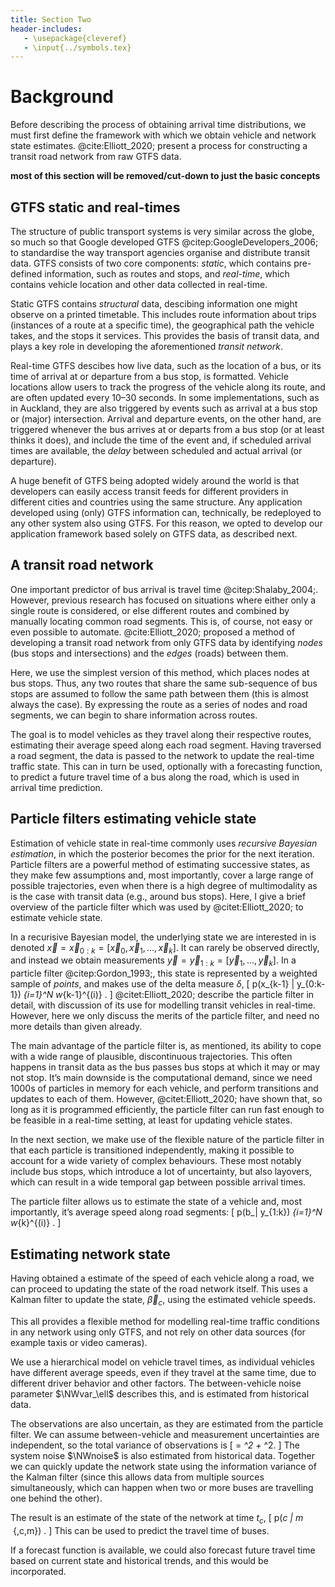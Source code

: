 ```yaml
---
title: Section Two
header-includes:
   - \usepackage{cleveref}
   - \input{../symbols.tex}
---
```


# Background

Before describing the process of obtaining arrival time distributions, we must first define the framework with which we obtain vehicle and network state estimates. @cite:Elliott_2020; present a process for constructing a transit road network from raw GTFS data.

**most of this section will be removed/cut-down to just the basic concepts**

## GTFS static and real-times

The structure of public transport systems is very similar across the globe, so much so that Google developed GTFS @citep:GoogleDevelopers_2006; to standardise the way transport agencies organise and distribute transit data. GTFS consists of two core components: *static*, which contains pre-defined information, such as routes and stops, and *real-time*, which contains vehicle location and other data collected in real-time.

Static GTFS contains *structural* data, descibing information one might observe on a printed timetable. This includes route information about trips (instances of a route at a specific time), the geographical path the vehicle takes, and the stops it services. This provides the basis of transit data, and plays a key role in developing the aforementioned *transit network*.

Real-time GTFS descibes how live data, such as the location of a bus, or its time of arrival at or departure from a bus stop, is formatted. Vehicle locations allow users to track the progress of the vehicle along its route, and are often updated every 10--30\ seconds. In some implementations, such as in Auckland, they are also triggered by events such as arrival at a bus stop or (major) intersection. Arrival and departure events, on the other hand, are triggered whenever the bus arrives at or departs from a bus stop (or at least thinks it does), and include the time of the event and, if scheduled arrival times are available, the *delay* between scheduled and actual arrival (or departure).

A huge benefit of GTFS being adopted widely around the world is that developers can easily access transit feeds for different providers in different cities and countries using the same structure. Any application developed using (only) GTFS information can, technically, be redeployed to any other system also using GTFS. For this reason, we opted to develop our application framework based solely on GTFS data, as described next.

## A transit road network

One important predictor of bus arrival is travel time @citep:Shalaby_2004;. However, previous research has focused on situations where either only a single route is considered, or else different routes and combined by manually locating common road segments. This is, of course, not easy or even possible to automate. @cite:Elliott_2020; proposed a method of developing a transit road network from only GTFS data by identifying *nodes* (bus stops and intersections) and the *edges* (roads) between them.

Here, we use the simplest version of this method, which places nodes at bus stops. Thus, any two routes that share the same sub-sequence of bus stops are assumed to follow the same path between them (this is almost always the case). By expressing the route as a series of nodes and road segments, we can begin to share information across routes.

The goal is to model vehicles as they travel along their respective routes, estimating their average speed along each road segment. Having traversed a road segment, the data is passed to the network to update the real-time traffic state. This can in turn be used, optionally with a forecasting function, to predict a future travel time of a bus along the road, which is used in arrival time prediction.


## Particle filters estimating vehicle state

Estimation of vehicle state in real-time commonly uses *recursive Bayesian estimation*, in which the posterior becomes the prior for the next iteration. Particle filters are a powerful method of estimating successive states, as they make few assumptions and, most importantly, cover a large range of possible trajectories, even when there is a high degree of multimodality as is the case with transit data (e.g., around bus stops). Here, I give a brief overview of the particle filter which was used by @citet:Elliott_2020; to estimate vehicle state.

In a recurisive Bayesian model, the underlying state we are interested in is denoted $\vec{x} = \vec x_{0:k} = \left[\vec x_0, \vec x_1, \ldots, \vec x_k\right]$. It can rarely be observed directly, and instead we obtain measurements $\vec y = \vec y_{1:k} = \left[\vec y_1, \ldots, \vec y_k\right]$.  In a particle filter @citep:Gordon_1993;, this state is represented by a weighted sample of *points*,
and makes use of the delta measure $\delta$,
\[
   p(\vec x_{k-1} | \vec y_{0:k-1}) \approx \sum_{i=1}^N w_{k-1}^{(i)} \DiracMeasure{\vec x_{k-1}^{(i)}}{\vec x_{k-1}}.
\]
@citet:Elliott_2020; describe the particle filter in detail, with discussion of its use for modelling transit vehicles in real-time. However, here we only discuss the merits of the particle filter, and need no more details than given already.

The main advantage of the particle filter is, as mentioned, its ability to cope with a wide range of plausible, discontinuous trajectories. This often happens in transit data as the bus passes bus stops at which it may or may not stop. It's main downside is the computational demand, since we need 1000s of particles in memory for each vehicle, and perform transitions and updates to each of them. However, @citet:Elliott_2020; have shown that, so long as it is programmed efficiently, the particle filter can run fast enough to be feasible in a real-time setting, at least for updating vehicle states.

In the next section, we make use of the flexible nature of the particle filter in that each particle is transitioned independently, making it possible to account for a wide variety of complex behaviours. These most notably include bus stops, which introduce a lot of uncertainty, but also layovers, which can result in a wide temporal gap between possible arrival times.

The particle filter allows us to estimate the state of a vehicle and, most importantly, it's average speed along road segments:
\[
   p(b_\ell | \vec y_{1:k}) \approx
   \sum_{i=1}^N w_{k}^{(i)} \DiracMeasure{b_{\ell}^{(i)}}{b_{\ell}}.
\]


## Estimating network state

Having obtained a estimate of the speed of each vehicle along a road, we can proceed to updating the state of the road network itself. This uses a Kalman filter to update the state, $\vec \beta_c$, using the estimated vehicle speeds.

This all provides a flexible method for modelling real-time traffic conditions in any network using only GTFS, and not rely on other data sources (for example taxis or video cameras).

We use a hierarchical model on vehicle travel times, as individual vehicles have different average speeds, even if they travel at the same time, due to different driver behavior and other factors. The between-vehicle noise parameter $\NWvar_\ell$ describes this, and is estimated from historical data.

The observations are also uncertain, as they are estimated from the particle filter. We can assume between-vehicle and measurement uncertainties are independent, so the total variance of observations is
\[ \Var{b_\ell | \vec y_{1:k}} = \NWerr_\ell^2 + \NWvar_\ell^2. \]
The system noise $\NWnoise$ is also estimated from historical data. Together we can quickly update the network state using the information variance of the Kalman filter (since this allows data from multiple sources simultaneously, which can happen when two or more buses are travelling one behind the other).

The result is an estimate of the state of the network at time $t_c$,
\[
   p(\NWstate_c | \cup_m \cup_\ell\ \NWobs_{\ell,c,m}) \sim
   \Normal{\vec\NWstate_\ell}{\NWstatevar^2}.
\]
This can be used to predict the travel time of buses.

If a forecast function is available, we could also forecast future travel time based on current state and historical trends, and this would be incorporated.
